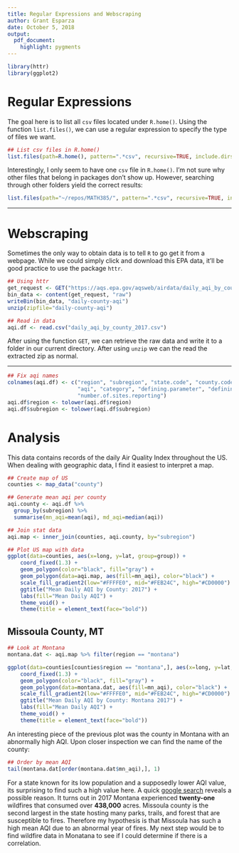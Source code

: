 ```yaml
---
title: Regular Expressions and Webscraping 
author: Grant Esparza
date: October 5, 2018 
output: 
  pdf_document:
    highlight: pygments
---
```


```r

library(httr)
library(ggplot2)

```

# Regular Expressions

The goal here is to list all `csv` files located under `R.home()`. Using the function `list.files()`, we can use a regular expression to specify the type of files we want. 

```r

## List csv files in R.home()
list.files(path=R.home(), pattern=".*csv", recursive=TRUE, include.dirs=TRUE)

```

Interestingly, I only seem to have one `csv` file in `R.home()`. I'm not sure why other files that belong in packages don't show up. However, searching through other folders yield the correct results:

```r

list.files(path="~/repos/MATH385/", pattern=".*csv", recursive=TRUE, include.dirs=TRUE)

```

****

# Webscraping

Sometimes the only way to obtain data is to tell `R` to go get it from a webpage. While we could simply click and download this EPA data, it'll be good practice to use the package `httr`.

```r

## Using httr
get_request <- GET("https://aqs.epa.gov/aqsweb/airdata/daily_aqi_by_county_2017.zip")
bin_data <- content(get_request, "raw") 
writeBin(bin_data, "daily-county-aqi")
unzip(zipfile="daily-county-aqi")

## Read in data
aqi.df <- read.csv("daily_aqi_by_county_2017.csv")

```

After using the function `GET`, we can retrieve the raw data and write it to a folder in our current directory. After using `unzip` we can the read the extracted zip as normal.

****

```r

## Fix aqi names
colnames(aqi.df) <- c("region", "subregion", "state.code", "county.code", "date",
                      "aqi", "category", "defining.parameter", "defining.site",
                      "number.of.sites.reporting")
aqi.df$region <- tolower(aqi.df$region)
aqi.df$subregion <- tolower(aqi.df$subregion)

```


# Analysis

This data contains records of the daily Air Quality Index throughout the US. When dealing with geographic data, I find it easiest to interpret a map.

```r

## Create map of US
counties <- map_data("county")

## Generate mean aqi per county
aqi.county <- aqi.df %>%
  group_by(subregion) %>%
  summarise(mn_aqi=mean(aqi), md_aqi=median(aqi))

## Join stat data
aqi.map <- inner_join(counties, aqi.county, by="subregion")

## Plot US map with data
ggplot(data=counties, aes(x=long, y=lat, group=group)) +
    coord_fixed(1.3) + 
    geom_polygon(color="black", fill="gray") + 
    geom_polygon(data=aqi.map, aes(fill=mn_aqi), color="black") +
    scale_fill_gradient2(low="#FFFFE0", mid="#FEB24C", high="#CD0000") +
    ggtitle("Mean Daily AQI by County: 2017") + 
    labs(fill="Mean Daily AQI") +
    theme_void() + 
    theme(title = element_text(face="bold"))

```

## Missoula County, MT

```r

## Look at Montana 
montana.dat <- aqi.map %>% filter(region == "montana")

ggplot(data=counties[counties$region == "montana",], aes(x=long, y=lat, group=group)) +
    coord_fixed(1.3) + 
    geom_polygon(color="black", fill="gray") + 
    geom_polygon(data=montana.dat, aes(fill=mn_aqi), color="black") +
    scale_fill_gradient2(low="#FFFFE0", mid="#FEB24C", high="#CD0000") +
    ggtitle("Mean Daily AQI by County: Montana 2017") + 
    labs(fill="Mean Daily AQI") +
    theme_void() + 
    theme(title = element_text(face="bold"))


```


An interesting piece of the previous plot was the county in Montana with an abnormally high AQI. Upon closer inspection we can find the name of the county:

```r

## Order by mean AQI
tail(montana.dat[order(montana.dat$mn_aqi),], 1)

```

For a state known for its low population and a supposedly lower AQI value, its surprising to find such a high value here. A quick [google search](https://en.wikipedia.org/wiki/2017_Montana_wildfires) reveals a possible reason. It turns out in 2017 Montana experienced **twenty-one** wildfires that consumed over **438,000** acres. Missoula county is the second largest in the state  hosting many parks, trails, and forest that are susceptible to fires. Therefore my hypothesis is that Missoula has such a high mean AQI due to an abnormal year of fires. My next step would be to find wildfire data in Monatana to see if I could determine if there is a correlation.
